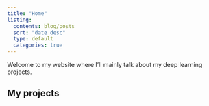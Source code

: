```yaml
---
title: "Home"
listing:
  contents: blog/posts
  sort: "date desc"
  type: default
  categories: true
---
```


Welcome to my website where I'll mainly talk about my deep learning projects.

##  My projects